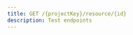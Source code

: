 ```yaml
---
title: GET /{projectKey}/resource/{id}
description: Test endpoints
---
```


<ApiEndpoint
  apiKey="test"
  resource="/{projectKey}/resource/{id}"
  method="GET"
  title="Custom Title from MDX"
/>
